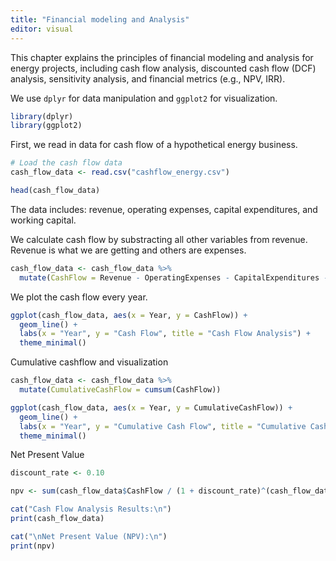 ```yaml
---
title: "Financial modeling and Analysis"
editor: visual
---
```


This chapter explains the principles of financial modeling and analysis for energy projects, including cash flow analysis, discounted cash flow (DCF) analysis, sensitivity analysis, and financial metrics (e.g., NPV, IRR).

We use `dplyr` for data manipulation and `ggplot2` for visualization.

```r
library(dplyr)
library(ggplot2)
```

First, we read in data for cash flow of a hypothetical energy business.

```r
# Load the cash flow data
cash_flow_data <- read.csv("cashflow_energy.csv")
```

```r
head(cash_flow_data)
```
The data includes: revenue, operating expenses, capital expenditures, and working capital.

We calculate cash flow by substracting all other variables from revenue. Revenue is what we are getting and others are expenses.

```r
cash_flow_data <- cash_flow_data %>%
  mutate(CashFlow = Revenue - OperatingExpenses - CapitalExpenditures - WorkingCapital)
```

We plot the cash flow every year.

```r
ggplot(cash_flow_data, aes(x = Year, y = CashFlow)) +
  geom_line() +
  labs(x = "Year", y = "Cash Flow", title = "Cash Flow Analysis") +
  theme_minimal()
```
Cumulative cashflow and visualization

```r
cash_flow_data <- cash_flow_data %>%
  mutate(CumulativeCashFlow = cumsum(CashFlow))
```

```r
ggplot(cash_flow_data, aes(x = Year, y = CumulativeCashFlow)) +
  geom_line() +
  labs(x = "Year", y = "Cumulative Cash Flow", title = "Cumulative Cash Flow Analysis") +
  theme_minimal()
```
Net Present Value

```r
discount_rate <- 0.10

npv <- sum(cash_flow_data$CashFlow / (1 + discount_rate)^(cash_flow_data$Year - min(cash_flow_data$Year)))
```

```r
cat("Cash Flow Analysis Results:\n")
print(cash_flow_data)
```


```r
cat("\nNet Present Value (NPV):\n")
print(npv)
```

